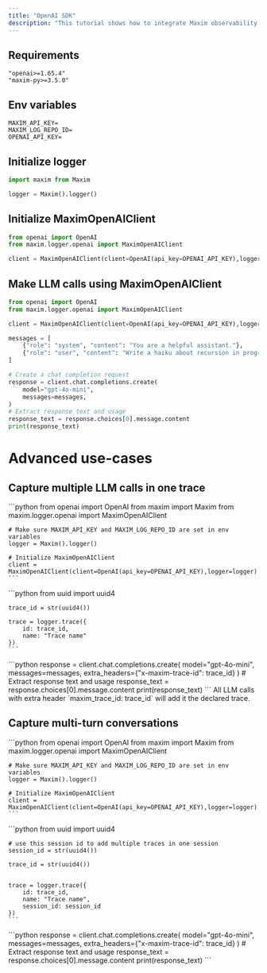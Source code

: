 ```yaml
---
title: "OpenAI SDK"
description: "This tutorial shows how to integrate Maxim observability with OpenAI SDK."
---
```


## Requirements

```
"openai>=1.65.4"
"maxim-py>=3.5.0"
```

## Env variables

```
MAXIM_API_KEY=
MAXIM_LOG_REPO_ID=
OPENAI_API_KEY=
```

## Initialize logger

```python
import maxim from Maxim

logger = Maxim().logger()
```

## Initialize MaximOpenAIClient

```python {4}
from openai import OpenAI
from maxim.logger.openai import MaximOpenAIClient

client = MaximOpenAIClient(client=OpenAI(api_key=OPENAI_API_KEY),logger=logger)
```

## Make LLM calls using MaximOpenAIClient

```python {4}
from openai import OpenAI
from maxim.logger.openai import MaximOpenAIClient

client = MaximOpenAIClient(client=OpenAI(api_key=OPENAI_API_KEY),logger=logger)

messages = [
    {"role": "system", "content": "You are a helpful assistant."},
    {"role": "user", "content": "Write a haiku about recursion in programming."},
]

# Create a chat completion request
response = client.chat.completions.create(
    model="gpt-4o-mini",
    messages=messages,        
)
# Extract response text and usage
response_text = response.choices[0].message.content
print(response_text)
```

<CardGroup cols={2}>
  <Card title="OpenAI one line integration cookbook" icon="github" href="https://github.com/maximhq/maxim-cookbooks/blob/main/python/observability-online-eval/openai/openai-sdk/one-line-integration.ipynb">
    
  </Card>
  <Card title="OpenAI one line integration cookbook" icon="g" href="https://colab.research.google.com/github/maximhq/maxim-cookbooks/blob/main/python/observability-online-eval/openai/openai-sdk/one-line-integration.ipynb?authuser=1#scrollTo=0XWIM8tvNg6u">
    
  </Card>
</CardGroup>


# Advanced use-cases

## Capture multiple LLM calls in one trace

<Steps>
  <Step title="Initialize Maxim SDK and OpenAI Client">
    ```python
    from openai import OpenAI
    from maxim import Maxim
    from maxim.logger.openai import MaximOpenAIClient
    
    # Make sure MAXIM_API_KEY and MAXIM_LOG_REPO_ID are set in env variables
    logger = Maxim().logger()
    
    # Initialize MaximOpenAIClient
    client = MaximOpenAIClient(client=OpenAI(api_key=OPENAI_API_KEY),logger=logger)
    ```
  </Step>
  <Step title="Create a new trace externally">
    ```python
    from uuid import uuid4
    
    trace_id = str(uuid4())
    
    trace = logger.trace({
    	id: trace_id,
    	name: "Trace name"
    })
    ```
  </Step>
  <Step title="Make LLM calls and use this trace id">
    ```python
    response = client.chat.completions.create(
        model="gpt-4o-mini",
        messages=messages,   
    	extra_headers={"x-maxim-trace-id": trace_id}
    )
    # Extract response text and usage
    response_text = response.choices[0].message.content
    print(response_text)
    ```
  </Step>
  <Step title="Keep adding LLM calls">
    All LLM calls with extra header `maxim_trace_id: trace_id` will add it the declared trace.
  </Step>
</Steps>

## Capture multi-turn conversations

<Steps>
  <Step title="Initialize Maxim SDK and OpenAI Client">
    ```python
    from openai import OpenAI
    from maxim import Maxim
    from maxim.logger.openai import MaximOpenAIClient
    
    # Make sure MAXIM_API_KEY and MAXIM_LOG_REPO_ID are set in env variables
    logger = Maxim().logger()
    
    # Initialize MaximOpenAIClient
    client = MaximOpenAIClient(client=OpenAI(api_key=OPENAI_API_KEY),logger=logger)
    ```
  </Step>
  <Step title="Create a new trace externally and add it to a session">
    ```python
    from uuid import uuid4

    # use this session id to add multiple traces in one session
    session_id = str(uuid4())
    
    trace_id = str(uuid4())

    
    trace = logger.trace({
    	id: trace_id,
    	name: "Trace name",
        session_id: session_id
    })
    ```
  </Step>
  <Step title="Make LLM calls and use this trace id">
    ```python
    response = client.chat.completions.create(
        model="gpt-4o-mini",
        messages=messages,   
    	extra_headers={"x-maxim-trace-id": trace_id}
    )
    # Extract response text and usage
    response_text = response.choices[0].message.content
    print(response_text)
    ```
  </Step>
</Steps>